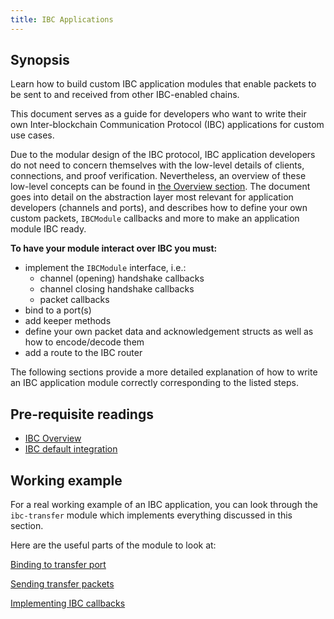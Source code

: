```yaml
---
title: IBC Applications
---
```


## Synopsis

Learn how to build custom IBC application modules that enable packets to be sent to and received from other IBC-enabled chains.

This document serves as a guide for developers who want to write their own Inter-blockchain Communication Protocol (IBC) applications for custom use cases.

Due to the modular design of the IBC protocol, IBC application developers do not need to concern themselves with the low-level details of clients, connections, and proof verification. Nevertheless, an overview of these low-level concepts can be found in [the Overview section](/ibc/v5.4.x/ibc/overview).
The document goes into detail on the abstraction layer most relevant for application developers (channels and ports), and describes how to define your own custom packets, `IBCModule` callbacks and more to make an application module IBC ready.

**To have your module interact over IBC you must:**

- implement the `IBCModule` interface, i.e.:
  - channel (opening) handshake callbacks
  - channel closing handshake callbacks
  - packet callbacks
- bind to a port(s)
- add keeper methods
- define your own packet data and acknowledgement structs as well as how to encode/decode them
- add a route to the IBC router

The following sections provide a more detailed explanation of how to write an IBC application
module correctly corresponding to the listed steps.

<Note>

## Pre-requisite readings

- [IBC Overview](/ibc/v5.4.x/ibc/overview)
- [IBC default integration](/ibc/v5.4.x/middleware/ics29-fee/integration)

</Note>

## Working example

For a real working example of an IBC application, you can look through the `ibc-transfer` module
which implements everything discussed in this section.

Here are the useful parts of the module to look at:

[Binding to transfer
port](https://github.com/cosmos/ibc-go/blob/main/modules/apps/transfer/keeper/genesis.go)

[Sending transfer
packets](https://github.com/cosmos/ibc-go/blob/main/modules/apps/transfer/keeper/relay.go)

[Implementing IBC
callbacks](https://github.com/cosmos/ibc-go/blob/main/modules/apps/transfer/ibc_module.go)
